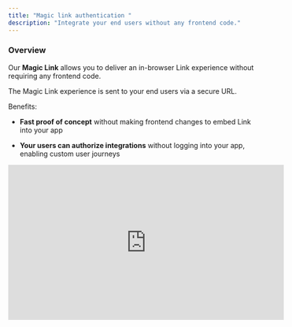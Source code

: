 ```yaml
---
title: "Magic link authentication "
description: "Integrate your end users without any frontend code."
---
```


### Overview

Our **Magic Link** allows you to deliver an in-browser Link experience without requiring any frontend code.

The Magic Link experience is sent to your end users via a secure URL.

Benefits:

* **Fast proof of concept** without making frontend changes to embed Link into your app

* **Your users can authorize integrations** without logging into your app, enabling custom user journeys

<iframe width="560" height="315" src="https://youtu.be/yGeoSag5GNk" title="YouTube video player" frameborder="0" allow="accelerometer; autoplay; clipboard-write; encrypted-media; gyroscope; picture-in-picture" allowfullscreen />

<iframe width="560" height="315" src="https://youtu.be/HNQYok7ECfQ" title="YouTube video player" frameborder="0" allow="accelerometer; autoplay; clipboard-write; encrypted-media; gyroscope; picture-in-picture" allowfullscreen />

***

### Authenticate user with Magic Link URL

Magic Links are generated **Programmatically via API** in 3 easy steps:

<Steps>
  <Step title=" Generate an user Authentication link">
    To generate the authentication link, call the following endpoint:
    `GEThttps://api.demo.trykariz.com/api/KarizClientApp/GetTpUserAuthDisposableToken?tpUserId={tp_app_user_id}&redirectUrl={redirect_url}&scopes={scope_names}`
  </Step>

  <Step title="Set the correct parameters">
    `tpUserId` = The ID of the user that you want to create. You will use this ID moving forward to get data for this user, so use a unique id for each user.

    `redirectUrl`= The url of your application that you want your users to get redirected back to after they finish the authentication.
    `Scopes` = The scopes determine which channels your user will be asked to authenticate to. You can add multiple scopes to 1 request to request multiple authentications at a time

    `-H 'Authorization: Bearer` this is the token your application received when creating an account. Replace this with your unique code
  </Step>

  <Step title=" Redirect user to Authentication link">
    After sending this request and magic link will be returned to you called `uri` . Your users should be redirected to this link in order to&#x20;
  </Step>
</Steps>

*The Authentication link will expire in 1 hour*

### Example request

```
curl -X 'GET' \
'https://api.demo.trykariz.com/api/KarizClientApp/GetTpUserAuthDisposableToken?tpUserId=0283544273&redirectUrl=https%3A%2F%2Fmyapp.com&scopes=shopify&scopes=woocommerce&scopes=bol&scopes=amazon' \
-H 'accept: text/plain' \
-H 'Authorization: Bearer 287ys7a17te61238y12387wqt8tdqt6sad8fd1826871t2186et'
```

In this example the following parameters are used in the request:

`tpUserId` = 0283544273

`redirectUrl`= [https://runkariz.com](https://runkariz.com)

`Scopes`  = shopify, woocommerce, bol, amazon

`Bearer `= 287ys7a17te61238y12387wqt8tdqt6sad8fd1826871t2186et

***

### Available Scopes (E-commerce channels)

* shopify

* woocommerce

* bol

* amazon

| name        | required | type  | data type | description                                                                     |
| ----------- | -------- | ----- | --------- | ------------------------------------------------------------------------------- |
| scopes      | required | query | string\[] | The E-commerce channels your users will be asked to authenticate with           |
| tpUserId    | required | query | string    | The user id that you want to execute workflow for                               |
| redirectUrl | optional | query | string    | The URL which user will be redirected to after finishes the authentication flow |

##### Responses

| http code | content-type            | response                                |
| --------- | ----------------------- | --------------------------------------- |
| 200       | application/json        | See the sample response                 |
| 400       | application/json        | \{"code":"400","message":"Bad Request"} |
| 405       | text/html;charset=utf-8 | None                                    |

Sample Response (200):

```
{

    "uri": "https://www.demo.trykariz.com/en/tpuser/authorize?token=MvznqqrmRYhfTlRdjsDXaHjFbBqquHN8IgTtObvrRX7AGSJdA4NJ4y40q9sMALixHz1F%2Fjic%2FdO1YwA1T41Wr0g2TAO57R1fKul2q7bfARgj7BLpfP%2FGnjKhdPG6eL9q%2BUjwXIU45ppkw%2F7N7qrCjYaWaPdyeqFGtyfRbAPBv9DJvEdWoo7FM0o9wH4M4wEe359KqNVYxCrX6jkZF5rqwnQt5WdgdUQMTY5ub9lMq4FOG1422MMR7ND6zgsxjVcqWPZ1Slt0YbKR%2FW3kZouiTH8ewAn5xu3C%2FrasxTvyGMNzgvnrRLqLLguyaERp6foS2lZ0mYj5FPI95InoQdu79CDlAKp%2FY7J0y5m3K2mgZkM63%2Fqt5QoY0rhkpvFc7qe9NJDWW%2FY1HMVtQhy%2Fk0kqsDA8nQaXqi%2BTftAh5j4BXvPZm5%2BleaC5kG6sSQtriReR9nMGdwwYp%2B37J6X7XUxSOWVUSthfrhgVuRVOlD%2BBgw3ldag2xE%2Bk3kTebZM6rzYlmwwT77LFf1ekUMBOFkPYA2soLltoRdaMJAyEm5cUxw03g1FqnFaE2XXerOoHGSQQVdD6V3VsrA70d4pkCOwyuqGMBdIfzByUSk5WuSdA6G8%3D",
    "token": "MvznqqrmRYhfTlRdjsDXaHjFbBqquHN8IgTtObvrRX7AGSJdA4NJ4y40q9sMALixHz1F%2Fjic%2FdO1YwA1T41Wr0g2TAO57R1fKul2q7bfARgj7BLpfP%2FGnjKhdPG6eL9q%2BUjwXIU45ppkw%2F7N7qrCjYaWaPdyeqFGtyfRbAPBv9DJvEdWoo7FM0o9wH4M4wEe359KqNVYxCrX6jkZF5rqwnQt5WdgdUQMTY5ub9lMq4FOG1422MMR7ND6zgsxjVcqWPZ1Slt0YbKR%2FW3kZouiTH8ewAn5xu3C%2FrasxTvyGMNzgvnrRLqLLguyaERp6foS2lZ0mYj5FPI95InoQdu79CDlAKp%2FY7J0y5m3K2mgZkM63%2Fqt5QoY0rhkpvFc7qe9NJDWW%2FY1HMVtQhy%2Fk0kqsDA8nQaXqi%2BTftAh5j4BXvPZm5%2BleaC5kG6sSQtriReR9nMGdwwYp%2B37J6X7XUxSOWVUSthfrhgVuRVOlD%2BBgw3ldag2xE%2Bk3kTebZM6rzYlmwwT77LFf1ekUMBOFkPYA2soLltoRdaMJAyEm5cUxw03g1FqnFaE2XXerOoHGSQQVdD6V3VsrA70d4pkCOwyuqGMBdIfzByUSk5WuSdA6G8%3D",
    "expirationUtcUnixTimeSeconds": 1735220491
}
```